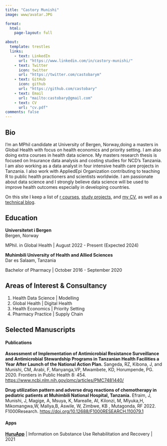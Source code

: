 ```yaml
---
title: "Castory Munishi"
image: www/avatar.JPG

format:
  html:
    page-layout: full

about:
  template: trestles
  links:
    - text: LinkedIn
      url: "https://www.linkedin.com/in/castory-munishi/"
    - text: Twitter
      icon: twitter
      url: "https://twitter.com/castobarym"
    - text: GitHub
      icon: github
      url: "https://github.com/castobary"
    - text: Email
      url: "mailto:castobary@gmail.com"
    - text: CV
      url: "cv.pdf"
comments: false
---
```


## Bio

I’m an MPhil candidate at University of Bergen, Norway,doing a masters in Global Health with focus on health economics and priority setting. I am also doing extra courses in health data science. My masters research thesis is focused on Insurance data analysis and costing studies for NCD's Tanzania. I am also working as a data analyst in four intensive health care projects in Tanzania.  I also work with AppliedEpi Organization contributing to teaching R to public health practioners and scientists worldwide. I am passionate about data science and I strongly believe data science will be used to improve health outcomes especially in developing countries. 

On this site I keep a list of [r courses](courses/courses.qmd), [study projects](projects/projects.qmd), 
and [my CV](www/cv.pdf), as well as a [technical blog](blog/blog.qmd).

<p></p>

## Education

**Universitetet i Bergen**  
Bergen, Norway

MPhil. in Global Health | August 2022 - Present (Expected 2024)  

**Muhimbili University of Health and Allied Sciences**  
Dar es Salaam, Tanzania

Bachelor of Pharmacy | October 2016 - September 2020

## Areas of Interest & Consultancy

1. Health Data Science | Modelling
2. Global Health       | Digital Health
3. Health Economics    | Priority Setting
4. Pharmacy Practice   | Supply Chain

## Selected Manuscripts

#### Publications

**Assessment of Implementation of Antimicrobial Resistance Surveillance and Antimicrobial Stewardship Programs in Tanzanian Health Facilities a Year After Launch of the National Action Plan.** Sangeda, RZ, Kibona, J, and Munishi, CM, Arabi, F, Manyanga,VP, Mwambete, KD, Horumpende, PG. 2020. Frontiers in Public Health 8: 454. [https://www.ncbi.nlm.nih.gov/pmc/articles/PMC7481440/](doi:10.3389/fpubh.2020.00454)

**Drug utilization pattern and adverse drug reactions of chemotherapy in pediatric patients at Muhimbili National Hospital, Tanzania.** Efraim, J, Munishi, J, Magige, A, Msuya, K, Marealle, AI, Kilonzi, M, Mlyuka,H, Mikomangwa,W, Mallya,B, Aswile, W, Zimbwe, KB , Mutagonda, RF 2022. F1000Research. [https://doi.org/10.12688/F1000RESEARCH.110079.1](https://doi.org/10.12688/F1000RESEARCH.110079.1)

#### Apps

**[HuruApp](https://www.huruapp.org)** | Information on Substance Use Rehabilitation and Recovery | 2021  